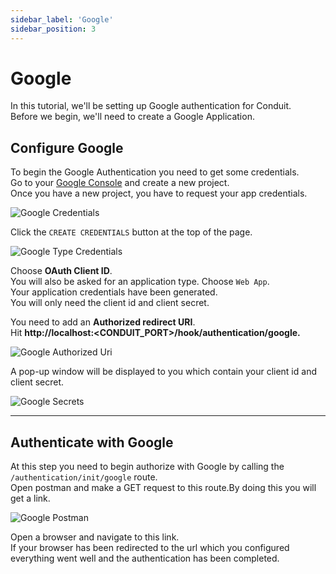 ```yaml
---
sidebar_label: 'Google'
sidebar_position: 3
---
```


# Google

In this tutorial, we'll be setting up Google authentication for Conduit.<br />
Before we begin, we'll need to create a Google Application.

## Configure Google

To begin the Google Authentication you need to get some credentials.<br />
Go to your [Google Console](https://console.developers.google.com/apis/library) and create a new project.<br />
Once you have a new project, you have to request your app credentials.

![Google Credentials](/v0.14/modules/authentication/tutorials/google_credentials.png)

Click the `CREATE CREDENTIALS` button at the top of the page.

![Google Type Credentials](/v0.14/modules/authentication/tutorials/google_credentials_type.png)

Choose **OAuth Client ID**.<br />
You will also be asked for an application type. Choose `Web App`.<br />
Your application credentials have been generated.<br />
You will only need the client id and client secret.<br />

You need to add an **Authorized redirect URI**.<br />
Hit **http://localhost:<CONDUIT_PORT>/hook/authentication/google.**<br />

![Google Authorized Uri](/v0.14/modules/authentication/tutorials/google_redirect_uri.png)

A pop-up window will be displayed to you which contain your client id and client secret.<br />

![Google Secrets](/v0.14/modules/authentication/tutorials/google_secrets.png)

------------------------------------------------------------------------------------------------------------------------

## Authenticate with Google

At this step you need to begin authorize with Google by calling the `/authentication/init/google` route.<br />
Open postman and make a GET request to this route.By doing this you will get a link.<br />

![Google Postman](/v0.14/modules/authentication/tutorials/google_postman.png)

Open a browser and navigate to this link.<br />
If your browser has been redirected to the url which you configured everything went well and the authentication has been completed.
